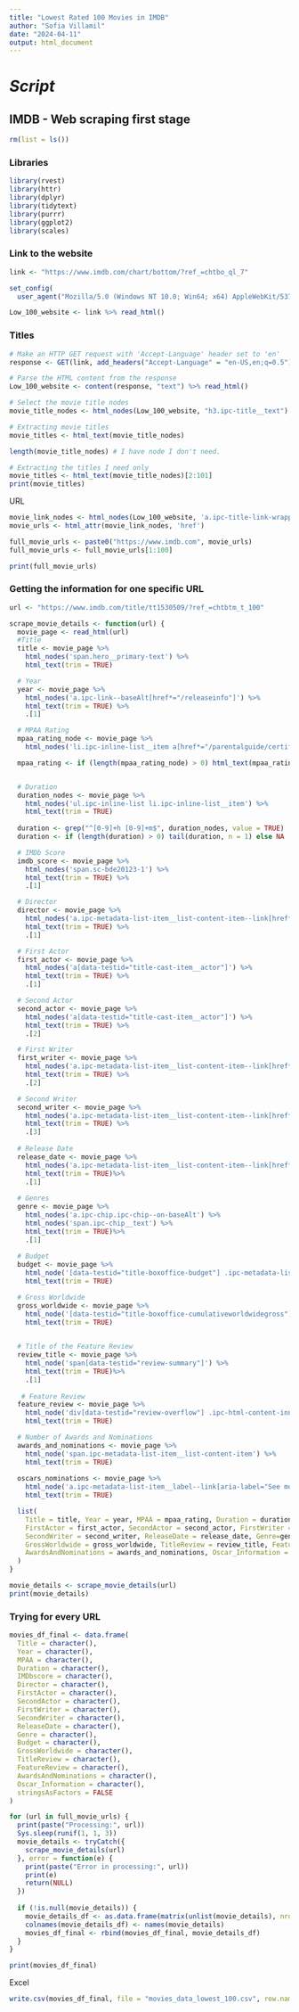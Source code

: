 ```yaml
---
title: "Lowest Rated 100 Movies in IMDB"
author: "Sofia Villamil"
date: "2024-04-11"
output: html_document
---
```


# *Script*

## IMDB - Web scraping first stage

```r
rm(list = ls())
```

### Libraries

```r
library(rvest)
library(httr)
library(dplyr)
library(tidytext)
library(purrr)
library(ggplot2)
library(scales)
```

### Link to the website

```r
link <- "https://www.imdb.com/chart/bottom/?ref_=chtbo_ql_7"
```

```r
set_config(
  user_agent("Mozilla/5.0 (Windows NT 10.0; Win64; x64) AppleWebKit/537.36 (KHTML, like Gecko) Chrome/121.0.0.0 Safari/537.36; Sofia Villamil / sofia.v1999@gmail.com"))

Low_100_website <- link %>% read_html()
```

### Titles

```r
# Make an HTTP GET request with 'Accept-Language' header set to 'en'
response <- GET(link, add_headers("Accept-Language" = "en-US,en;q=0.5"))

# Parse the HTML content from the response
Low_100_website <- content(response, "text") %>% read_html()

# Select the movie title nodes
movie_title_nodes <- html_nodes(Low_100_website, "h3.ipc-title__text")

# Extracting movie titles
movie_titles <- html_text(movie_title_nodes)

length(movie_title_nodes) # I have node I don't need.

# Extracting the titles I need only
movie_titles <- html_text(movie_title_nodes)[2:101]
print(movie_titles)

```
URL
```r
movie_link_nodes <- html_nodes(Low_100_website, 'a.ipc-title-link-wrapper')
movie_urls <- html_attr(movie_link_nodes, 'href')

full_movie_urls <- paste0("https://www.imdb.com", movie_urls)
full_movie_urls <- full_movie_urls[1:100]

print(full_movie_urls)

```


### Getting the information for one specific URL

```r
url <- "https://www.imdb.com/title/tt1530509/?ref_=chtbtm_t_100" 

scrape_movie_details <- function(url) {
  movie_page <- read_html(url)
  #Title
  title <- movie_page %>%
    html_nodes('span.hero__primary-text') %>%
    html_text(trim = TRUE)

  # Year
  year <- movie_page %>%
    html_nodes('a.ipc-link--baseAlt[href*="/releaseinfo"]') %>%
    html_text(trim = TRUE) %>%
    .[1]

  # MPAA Rating
  mpaa_rating_node <- movie_page %>%
    html_nodes('li.ipc-inline-list__item a[href*="/parentalguide/certificates"]') 

  mpaa_rating <- if (length(mpaa_rating_node) > 0) html_text(mpaa_rating_node[1], trim = TRUE) else NA


  # Duration
  duration_nodes <- movie_page %>%
    html_nodes('ul.ipc-inline-list li.ipc-inline-list__item') %>%
    html_text(trim = TRUE)
  
  duration <- grep("^[0-9]+h [0-9]+m$", duration_nodes, value = TRUE)
  duration <- if (length(duration) > 0) tail(duration, n = 1) else NA

  # IMDb Score
  imdb_score <- movie_page %>%
    html_nodes('span.sc-bde20123-1') %>%
    html_text(trim = TRUE) %>%
    .[1]

  # Director
  director <- movie_page %>%
    html_nodes('a.ipc-metadata-list-item__list-content-item--link[href*="/name"]') %>%
    html_text(trim = TRUE) %>%
    .[1] 

  # First Actor
  first_actor <- movie_page %>%
    html_nodes('a[data-testid="title-cast-item__actor"]') %>%
    html_text(trim = TRUE) %>%
    .[1]

  # Second Actor
  second_actor <- movie_page %>%
    html_nodes('a[data-testid="title-cast-item__actor"]') %>%
    html_text(trim = TRUE) %>%
    .[2]

  # First Writer
  first_writer <- movie_page %>%
    html_nodes('a.ipc-metadata-list-item__list-content-item--link[href*="/name"]') %>%
    html_text(trim = TRUE) %>%
    .[2]

  # Second Writer
  second_writer <- movie_page %>%
    html_nodes('a.ipc-metadata-list-item__list-content-item--link[href*="/name"]') %>%
    html_text(trim = TRUE) %>%
    .[3] 
  
  # Release Date
  release_date <- movie_page %>%
    html_nodes('a.ipc-metadata-list-item__list-content-item--link[href*="/releaseinfo"]') %>%
    html_text(trim = TRUE)%>%
    .[1] 
  
  # Genres
  genre <- movie_page %>%
    html_nodes('a.ipc-chip.ipc-chip--on-baseAlt') %>%
    html_nodes('span.ipc-chip__text') %>%
    html_text(trim = TRUE)%>%
    .[1] 
 
  # Budget
  budget <- movie_page %>%
    html_node('[data-testid="title-boxoffice-budget"] .ipc-metadata-list-item__list-content-item') %>%
    html_text(trim = TRUE)

  # Gross Worldwide
  gross_worldwide <- movie_page %>%
    html_node('[data-testid="title-boxoffice-cumulativeworldwidegross"] .ipc-metadata-list-item__list-content-item') %>%
    html_text(trim = TRUE)

  
  # Title of the Feature Review
  review_title <- movie_page %>%
    html_node('span[data-testid="review-summary"]') %>%
    html_text(trim = TRUE)%>%
    .[1]
  
   # Feature Review
  feature_review <- movie_page %>%
    html_node('div[data-testid="review-overflow"] .ipc-html-content-inner-div') %>%
    html_text(trim = TRUE)

  # Number of Awards and Nominations
  awards_and_nominations <- movie_page %>%
    html_node('span.ipc-metadata-list-item__list-content-item') %>%
    html_text(trim = TRUE)
  
  oscars_nominations <- movie_page %>%
    html_node('a.ipc-metadata-list-item__label--link[aria-label="See more awards and nominations"]')%>%
    html_text(trim = TRUE)

  list(
    Title = title, Year = year, MPAA = mpaa_rating, Duration = duration, IMDbscore = imdb_score, Director = director,
    FirstActor = first_actor, SecondActor = second_actor, FirstWriter = first_writer,
    SecondWriter = second_writer, ReleaseDate = release_date, Genre=genre, Budget = budget,
    GrossWorldwide = gross_worldwide, TitleReview = review_title, FeatureReview = feature_review,
    AwardsAndNominations = awards_and_nominations, Oscar_Information = oscars_nominations
  )
}

movie_details <- scrape_movie_details(url)
print(movie_details)
```
### Trying for every URL

```r
movies_df_final <- data.frame(
  Title = character(),
  Year = character(),
  MPAA = character(),
  Duration = character(),
  IMDbscore = character(),
  Director = character(),
  FirstActor = character(),
  SecondActor = character(),
  FirstWriter = character(),
  SecondWriter = character(),
  ReleaseDate = character(),
  Genre = character(),
  Budget = character(),
  GrossWorldwide = character(),
  TitleReview = character(),
  FeatureReview = character(),
  AwardsAndNominations = character(),
  Oscar_Information = character(),
  stringsAsFactors = FALSE
)

for (url in full_movie_urls) {
  print(paste("Processing:", url))
  Sys.sleep(runif(1, 1, 3)) 
  movie_details <- tryCatch({
    scrape_movie_details(url)
  }, error = function(e) {
    print(paste("Error in processing:", url))
    print(e)
    return(NULL)
  })
  
  if (!is.null(movie_details)) {
    movie_details_df <- as.data.frame(matrix(unlist(movie_details), nrow = 1, byrow = TRUE), stringsAsFactors = FALSE)
    colnames(movie_details_df) <- names(movie_details)
    movies_df_final <- rbind(movies_df_final, movie_details_df)
  }
}

print(movies_df_final)
```

Excel
```r
write.csv(movies_df_final, file = "movies_data_lowest_100.csv", row.names = FALSE)
```


